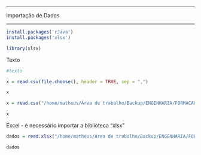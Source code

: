 ----------------

Importação de Dados

-----------------


```r
install.packages('rJava')
install.packages('xlsx')

library(xlsx)

```

Texto

```r
#texto

x = read.csv(file.choose(), header = TRUE, sep = ",")

x 

x = read.csv("/home/matheus/Área de trabalho/Backup/ENGENHARIA/FORMACAO DATA SCIENCE - Udemy/MATERIAIS/5.Pratica em R/dados/Credit.csv", header=TRUE, sep = ",")

x
```

Excel - é necessário importar a biblioteca "xlsx"

```r
dados = read.xlsx("/home/matheus/Área de trabalho/Backup/ENGENHARIA/FORMACAO DATA SCIENCE - Udemy/MATERIAIS/5.Pratica em R/dados/Credit.xlsx", sheetIndex = 1)

dados

```


